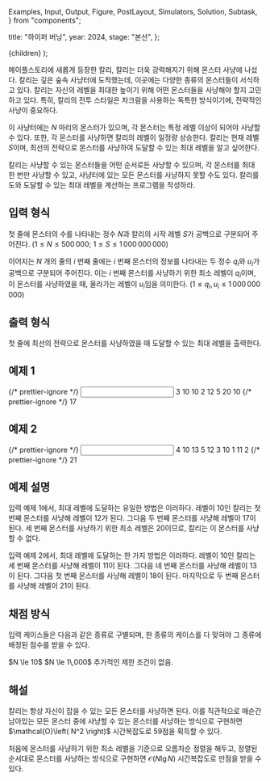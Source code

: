   Examples,
  Input,
  Output,
  Figure,
  PostLayout,
  Simulators,
  Solution,
  Subtask,
} from "components";

  title: "하이퍼 버닝",
  year: 2024,
  stage: "본선",
};

  <PostLayout meta={meta}>{children}</PostLayout>
);

메이플스토리에 새롭게 등장한 칼리, 칼리는 더욱 강력해지기 위해 몬스터 사냥에 나섰다.
칼리는 깊은 숲속 사냥터에 도착했는데, 이곳에는 다양한 종류의 몬스터들이 서식하고 있다.
칼리는 자신의 레벨을 최대한 높이기 위해 어떤 몬스터들을 사냥해야 할지 고민하고 있다.
특히, 칼리의 전투 스타일은 차크람을 사용하는 독특한 방식이기에, 전략적인 사냥이 중요하다.

<div style={{ display: "flex" }}>
  <Figure
    src="/2024/final-10-1.6bbdb92cf71e2e5b.png"
    width={350}
  />
</div>

이 사냥터에는 $N$ 마리의 몬스터가 있으며, 각 몬스터는 특정 레벨 이상이 되어야 사냥할 수 있다.
또한, 각 몬스터를 사냥하면 칼리의 레벨이 일정량 상승한다.
칼리는 현재 레벨 $S$이며, 최선의 전략으로 몬스터를 사냥하여 도달할 수 있는 최대 레벨을 알고 싶어한다.

칼리는 사냥할 수 있는 몬스터들을 어떤 순서로든 사냥할 수 있으며,
각 몬스터를 최대 한 번만 사냥할 수 있고,
사냥터에 있는 모든 몬스터를 사냥하지 못할 수도 있다.
칼리를 도와 도달할 수 있는 최대 레벨을 계산하는 프로그램을 작성하라.

## 입력 형식

첫 줄에 몬스터의 수를 나타내는 정수 $N$과 칼리의 시작 레벨 $S$가
공백으로 구분되어 주어진다.
($1 \le N \le 500\,000;$ $1 \le S \le 1\,000\,000\,000$)

이어지는 $N$ 개의 줄의 $i$ 번째 줄에는 $i$ 번째 몬스터의 정보를 나타내는
두 정수 $q_i$와 $u_i$가 공백으로 구분되어 주어진다.
이는 $i$ 번째 몬스터를 사냥하기 위한 최소 레벨이 $q_i$이며,
이 몬스터를 사냥하였을 때, 올라가는 레벨이 $u_i$임을 의미한다.
($1 \le q_i, u_i \le 1\,000\,000\,000$)

## 출력 형식

첫 줄에 최선의 전략으로 몬스터를 사냥하였을 때 도달할 수 있는 최대 레벨을 출력한다.

## 예제 1

<Examples>
  {/* prettier-ignore */}
  <Input>
3 10
10 2
12 5
20 10
  </Input>
  {/* prettier-ignore */}
  <Output>
17
  </Output>
</Examples>

## 예제 2

<Examples>
  {/* prettier-ignore */}
  <Input>
4 10
13 5
12 3
10 1
11 2
  </Input>
  {/* prettier-ignore */}
  <Output>
21
  </Output>
</Examples>

## 예제 설명

입력 예제 1에서, 최대 레벨에 도달하는 유일한 방법은 이러하다.
레벨이 $10$인 칼리는 첫 번째 몬스터를 사냥해 레벨이 $12$가 된다.
그다음 두 번째 몬스터를 사냥해 레벨이 $17$이 된다.
세 번째 몬스터를 사냥하기 위한 최소 레벨은 $20$이므로,
칼리는 이 몬스터를 사냥할 수 없다.

입력 예제 2에서, 최대 레벨에 도달하는 한 가지 방법은 이러하다.
레벨이 $10$인 칼리는 세 번째 몬스터를 사냥해 레벨이 $11$이 된다.
그다음 네 번째 몬스터를 사냥해 레벨이 $13$이 된다.
그다음 첫 번째 몬스터를 사냥해 레벨이 $18$이 된다.
마지막으로 두 번째 몬스터를 사냥해 레벨이 $21$이 된다.

## 채점 방식

입력 케이스들은 다음과 같은 종류로 구별되며, 한 종류의 케이스를 다 맞혀야 그 종류에 배정된 점수를 받을 수 있다.

<Subtask index={1} score={31}>
  $N \le 10$
</Subtask>
<Subtask index={2} score={28}>
  $N \le 1\,000$
</Subtask>
<Subtask index={3} score={41}>
  추가적인 제한 조건이 없음.
</Subtask>

## 해설

<Solution>
칼리는 항상 자신이 잡을 수 있는 모든 몬스터를 사냥하면 된다.
이를 직관적으로 매순간 남아있는 모든 몬스터 중에
사냥할 수 있는 몬스터를 사냥하는 방식으로 구현하면
$\mathcal{O}\left( N^2 \right)$ 시간복잡도로
59점을 획득할 수 있다.

처음에 몬스터를 사냥하기 위한 최소 레벨을 기준으로 오름차순 정렬을 해두고,
정렬된 순서대로 몬스터를 사냥하는 방식으로 구현하면
$\mathcal{O}\left( N \lg N \right)$ 시간복잡도로 만점을 받을 수 있다.
</Solution>
